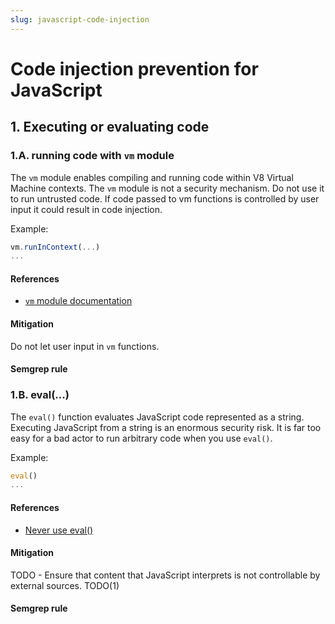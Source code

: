 ```yaml
---
slug: javascript-code-injection
---
```



# Code injection prevention for JavaScript

<CodeInjectionIntro />

## 1. Executing or evaluating code

### 1.A. running code with `vm` module

The `vm` module enables compiling and running code within V8 Virtual Machine contexts. The `vm` module is not a security mechanism. Do not use it to run untrusted code. If code passed to vm functions is controlled by user input it could result in code injection. 

Example:

```javascript
vm.runInContext(...)
...
```

#### References

- [`vm` module documentation](https://nodejs.org/dist/latest-v14.x/docs/api/vm.html)

#### Mitigation

Do not let user input in `vm` functions.

#### Semgrep rule

<LinkToRegistryRule ruleId="javascript.lang.security.audit.vm-injection.vm-runincontext-context-injection" />

### 1.B. eval(...)

The `eval()` function evaluates JavaScript code represented as a string. Executing JavaScript from a string is an enormous security risk. It is far too easy for a bad actor to run arbitrary code when you use `eval()`. 

Example:

```javascript
eval()
...
```

#### References

- [Never use eval()](https://developer.mozilla.org/en-US/docs/Web/JavaScript/Reference/Global_Objects/eval#never_use_eval!)

#### Mitigation

TODO - Ensure that content that JavaScript interprets is not controllable by external sources. TODO(1)

#### Semgrep rule

<LinkToRegistryRule ruleId="javascript.lang.security.detect-eval-with-expression.detect-eval-with-expression" />
